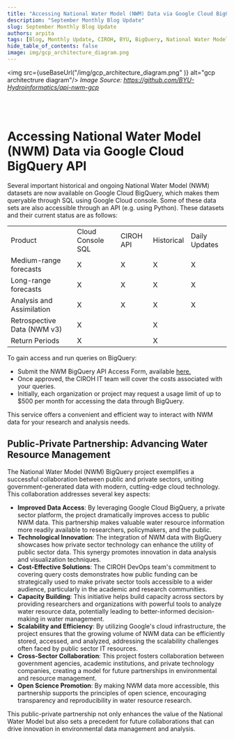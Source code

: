 ```yaml
---
title: "Accessing National Water Model (NWM) Data via Google Cloud BigQuery API"
description: "September Monthly Blog Update"
slug: September Monthly Blog Update
authors: arpita
tags: [Blog, Monthly Update, CIROH, BYU, BigQuery, National Water Model, Google Cloud, Cloud Services]
hide_table_of_contents: false
image: img/gcp_architecture_diagram.png
---
```



<img src={useBaseUrl("/img/gcp_architecture_diagram.png" )} alt="gcp architectrure diagram"/>
<i >Image Source: <Link to="https://github.com/BYU-Hydroinformatics/api-nwm-gcp">https://github.com/BYU-Hydroinformatics/api-nwm-gcp</Link> </i>
 
<br />
<br />

# Accessing National Water Model (NWM) Data via Google Cloud BigQuery API
Several important historical and ongoing National Water Model (NWM) datasets are now available on Google Cloud BigQuery, which makes them queryable through SQL using Google Cloud console. Some of these data sets are also accessible through an API (e.g. using Python). These datasets and their current status are as follows:

<table style={{ width: '100%', display: 'inline-table' }}>
<tr>
    <td>Product</td>
    <td>Cloud Console SQL</td>
    <td>CIROH API</td>
    <td>Historical</td>
    <td>Daily Updates</td>
</tr>
<tr>
    <td>Medium-range forecasts</td>
    <td>X</td>
    <td>X</td>
    <td>X</td>
    <td>X</td>
</tr>
<tr>
    <td>Long-range forecasts</td>
    <td>X</td>
    <td>X</td>
    <td>X</td>
    <td>X</td>
</tr>
<tr>
    <td>Analysis and Assimilation</td>
    <td>X</td>
    <td>X</td>
    <td>X</td>
    <td>X</td>
</tr>
<tr>
    <td>Retrospective Data (NWM v3)</td>
    <td>X</td>
    <td></td>
    <td>X</td>
    <td></td>
</tr>
<tr>
    <td>Return Periods</td>
    <td>X</td>
    <td></td>
    <td>X</td>
    <td></td>
</tr>
</table>
<!-- truncate -->
To gain access and run queries on BigQuery:

- Submit the NWM BigQuery API Access Form, available [here.](https://docs.ciroh.org/docs/products/Data%20Management%20and%20Access%20Tools/bigquery-api/)
- Once approved, the CIROH IT team will cover the costs associated with your queries.
- Initially, each organization or project may request a usage limit of up to $500 per month for accessing the data through BigQuery.
 

This service offers a convenient and efficient way to interact with NWM data for your research and analysis needs.

 

## Public-Private Partnership: Advancing Water Resource Management

 

The National Water Model (NWM) BigQuery project exemplifies a successful collaboration between public and private sectors, uniting government-generated data with modern, cutting-edge cloud technology. This collaboration addresses several key aspects:

 

- **Improved Data Access**: By leveraging Google Cloud BigQuery, a private sector platform, the project dramatically improves access to public NWM data. This partnership makes valuable water resource information more readily available to researchers, policymakers, and the public.
- **Technological Innovation**: The integration of NWM data with BigQuery showcases how private sector technology can enhance the utility of public sector data. This synergy promotes innovation in data analysis and visualization techniques.
- **Cost-Effective Solutions**: The CIROH DevOps team's commitment to covering query costs demonstrates how public funding can be strategically used to make private sector tools accessible to a wider audience, particularly in the academic and research communities.
- **Capacity Building**: This initiative helps build capacity across sectors by providing researchers and organizations with powerful tools to analyze water resource data, potentially leading to better-informed decision-making in water management.
- **Scalability and Efficiency**: By utilizing Google's cloud infrastructure, the project ensures that the growing volume of NWM data can be efficiently stored, accessed, and analyzed, addressing the scalability challenges often faced by public sector IT resources.
- **Cross-Sector Collaboration**: This project fosters collaboration between government agencies, academic institutions, and private technology companies, creating a model for future partnerships in environmental and resource management.
- **Open Science Promotion**: By making NWM data more accessible, this partnership supports the principles of open science, encouraging transparency and reproducibility in water resource research.
 

This public-private partnership not only enhances the value of the National Water Model but also sets a precedent for future collaborations that can drive innovation in environmental data management and analysis.

 


 
